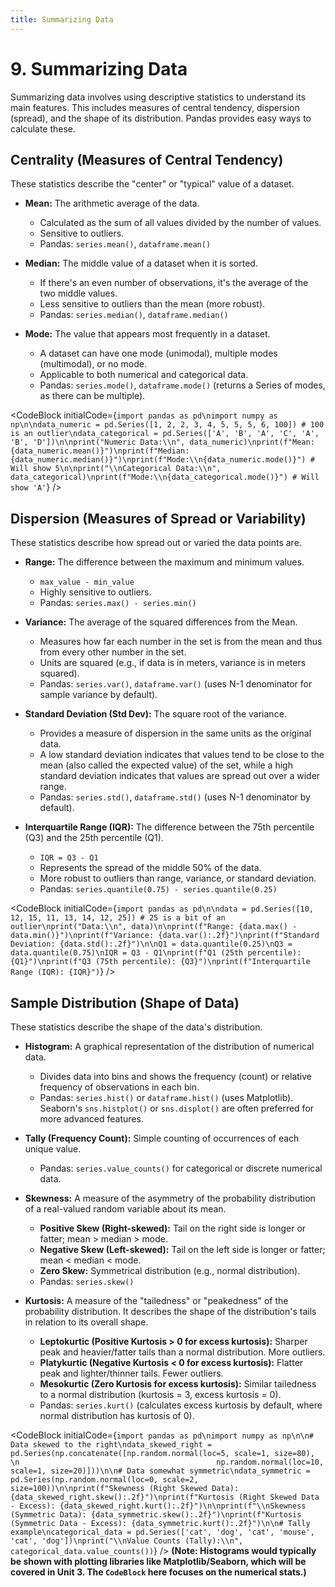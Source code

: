 ```yaml
---
title: Summarizing Data
---
```


# 9. Summarizing Data

Summarizing data involves using descriptive statistics to understand its main features. This includes measures of central tendency, dispersion (spread), and the shape of its distribution. Pandas provides easy ways to calculate these.

## Centrality (Measures of Central Tendency)
These statistics describe the "center" or "typical" value of a dataset.

-   **Mean:** The arithmetic average of the data.
    -   Calculated as the sum of all values divided by the number of values.
    -   Sensitive to outliers.
    -   Pandas: `series.mean()`, `dataframe.mean()`

-   **Median:** The middle value of a dataset when it is sorted.
    -   If there's an even number of observations, it's the average of the two middle values.
    -   Less sensitive to outliers than the mean (more robust).
    -   Pandas: `series.median()`, `dataframe.median()`

-   **Mode:** The value that appears most frequently in a dataset.
    -   A dataset can have one mode (unimodal), multiple modes (multimodal), or no mode.
    -   Applicable to both numerical and categorical data.
    -   Pandas: `series.mode()`, `dataframe.mode()` (returns a Series of modes, as there can be multiple).

<CodeBlock
  initialCode={`import pandas as pd\nimport numpy as np\n\ndata_numeric = pd.Series([1, 2, 2, 3, 4, 5, 5, 5, 6, 100]) # 100 is an outlier\ndata_categorical = pd.Series(['A', 'B', 'A', 'C', 'A', 'B', 'D'])\n\nprint("Numeric Data:\\n", data_numeric)\nprint(f"Mean: {data_numeric.mean()}")\nprint(f"Median: {data_numeric.median()}")\nprint(f"Mode:\\n{data_numeric.mode()}") # Will show 5\n\nprint("\\nCategorical Data:\\n", data_categorical)\nprint(f"Mode:\\n{data_categorical.mode()}") # Will show 'A'`}
/>

## Dispersion (Measures of Spread or Variability)
These statistics describe how spread out or varied the data points are.

-   **Range:** The difference between the maximum and minimum values.
    -   `max_value - min_value`
    -   Highly sensitive to outliers.
    -   Pandas: `series.max() - series.min()`

-   **Variance:** The average of the squared differences from the Mean.
    -   Measures how far each number in the set is from the mean and thus from every other number in the set.
    -   Units are squared (e.g., if data is in meters, variance is in meters squared).
    -   Pandas: `series.var()`, `dataframe.var()` (uses N-1 denominator for sample variance by default).

-   **Standard Deviation (Std Dev):** The square root of the variance.
    -   Provides a measure of dispersion in the same units as the original data.
    -   A low standard deviation indicates that values tend to be close to the mean (also called the expected value) of the set, while a high standard deviation indicates that values are spread out over a wider range.
    -   Pandas: `series.std()`, `dataframe.std()` (uses N-1 denominator by default).

-   **Interquartile Range (IQR):** The difference between the 75th percentile (Q3) and the 25th percentile (Q1).
    -   `IQR = Q3 - Q1`
    -   Represents the spread of the middle 50% of the data.
    -   More robust to outliers than range, variance, or standard deviation.
    -   Pandas: `series.quantile(0.75) - series.quantile(0.25)`

<CodeBlock
  initialCode={`import pandas as pd\n\ndata = pd.Series([10, 12, 15, 11, 13, 14, 12, 25]) # 25 is a bit of an outlier\nprint("Data:\\n", data)\n\nprint(f"Range: {data.max() - data.min()}")\nprint(f"Variance: {data.var():.2f}")\nprint(f"Standard Deviation: {data.std():.2f}")\n\nQ1 = data.quantile(0.25)\nQ3 = data.quantile(0.75)\nIQR = Q3 - Q1\nprint(f"Q1 (25th percentile): {Q1}")\nprint(f"Q3 (75th percentile): {Q3}")\nprint(f"Interquartile Range (IQR): {IQR}")`}
/>

## Sample Distribution (Shape of Data)
These statistics describe the shape of the data's distribution.

-   **Histogram:** A graphical representation of the distribution of numerical data.
    -   Divides data into bins and shows the frequency (count) or relative frequency of observations in each bin.
    -   Pandas: `series.hist()` or `dataframe.hist()` (uses Matplotlib). Seaborn's `sns.histplot()` or `sns.displot()` are often preferred for more advanced features.

-   **Tally (Frequency Count):** Simple counting of occurrences of each unique value.
    -   Pandas: `series.value_counts()` for categorical or discrete numerical data.

-   **Skewness:** A measure of the asymmetry of the probability distribution of a real-valued random variable about its mean.
    -   **Positive Skew (Right-skewed):** Tail on the right side is longer or fatter; mean > median > mode.
    -   **Negative Skew (Left-skewed):** Tail on the left side is longer or fatter; mean < median < mode.
    -   **Zero Skew:** Symmetrical distribution (e.g., normal distribution).
    -   Pandas: `series.skew()`

-   **Kurtosis:** A measure of the "tailedness" or "peakedness" of the probability distribution. It describes the shape of the distribution's tails in relation to its overall shape.
    -   **Leptokurtic (Positive Kurtosis > 0 for excess kurtosis):** Sharper peak and heavier/fatter tails than a normal distribution. More outliers.
    -   **Platykurtic (Negative Kurtosis < 0 for excess kurtosis):** Flatter peak and lighter/thinner tails. Fewer outliers.
    -   **Mesokurtic (Zero Kurtosis for excess kurtosis):** Similar tailedness to a normal distribution (kurtosis = 3, excess kurtosis = 0).
    -   Pandas: `series.kurt()` (calculates excess kurtosis by default, where normal distribution has kurtosis of 0).

<CodeBlock
  initialCode={`import pandas as pd\nimport numpy as np\n\n# Data skewed to the right\ndata_skewed_right = pd.Series(np.concatenate([np.random.normal(loc=5, scale=1, size=80), \n                                            np.random.normal(loc=10, scale=1, size=20)]))\n\n# Data somewhat symmetric\ndata_symmetric = pd.Series(np.random.normal(loc=0, scale=2, size=100))\n\nprint(f"Skewness (Right Skewed Data): {data_skewed_right.skew():.2f}")\nprint(f"Kurtosis (Right Skewed Data - Excess): {data_skewed_right.kurt():.2f}")\n\nprint(f"\\nSkewness (Symmetric Data): {data_symmetric.skew():.2f}")\nprint(f"Kurtosis (Symmetric Data - Excess): {data_symmetric.kurt():.2f}")\n\n# Tally example\ncategorical_data = pd.Series(['cat', 'dog', 'cat', 'mouse', 'cat', 'dog'])\nprint("\\nValue Counts (Tally):\\n", categorical_data.value_counts())`}
/>
**(Note: Histograms would typically be shown with plotting libraries like Matplotlib/Seaborn, which will be covered in Unit 3. The `CodeBlock` here focuses on the numerical stats.)**